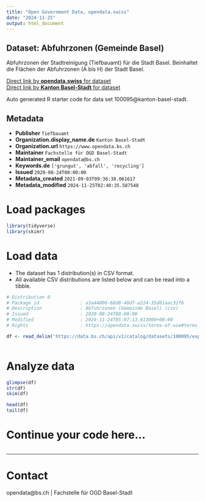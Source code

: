 ```yaml
---
title: "Open Government Data, opendata.swiss"
date: "2024-11-25"
output: html_document
---
```


## Dataset: Abfuhrzonen (Gemeinde Basel)

Abfuhrzonen der Stadtreinigung (Tiefbauamt) für die Stadt Basel. Beinhaltet die Flächen der Abfuhrzonen (A bis H) der Stadt Basel.

[Direct link by **opendata.swiss** for dataset](https://opendata.swiss/de/dataset/abfuhrzonen-gemeinde-basel1)<br>
[Direct link by **Kanton Basel-Stadt** for dataset](https://data.bs.ch/explore/dataset/100095/)

Auto generated R starter code for data set 100095@kanton-basel-stadt.

## Metadata

- **Publisher** `Tiefbauamt`
- **Organization.display_name.de** `Kanton Basel-Stadt`
- **Organization.url** `https://www.opendata.bs.ch`
- **Maintainer** `Fachstelle für OGD Basel-Stadt`
- **Maintainer_email** `opendata@bs.ch`
- **Keywords.de** `['grungut', 'abfall', 'recycling']`
- **Issued** `2020-08-24T00:00:00`
- **Metadata_created** `2021-09-03T09:36:38.061617`
- **Metadata_modified** `2024-11-25T02:40:35.587548`


# Load packages

```r

library(tidyverse)
library(skimr)

```

# Load data

-   The dataset has 1 distribution(s) in CSV format.
-   All available CSV distributions are listed below and can be read into a tibble.

```r

# Distribution 0
# Package_id               : a3a44806-68d8-40df-a224-35d81aac32f6
# Description              : Abfuhrzonen (Gemeinde Basel) (csv)
# Issued                   : 2020-08-24T00:00:00
# Modified                 : 2024-11-24T05:07:13.613000+00:00
# Rights                   : https://opendata.swiss/terms-of-use#terms_by

df <- read_delim('https://data.bs.ch/api/v2/catalog/datasets/100095/exports/csv?use_labels=true')



```

# Analyze data

```r

glimpse(df)
str(df)
skim(df)

head(df)
tail(df)

```

# Continue your code here...

```r

```

------------------------------------------------------------------------

# Contact

opendata@bs.ch | Fachstelle für OGD Basel-Stadt
